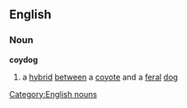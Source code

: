 ==English==
===Noun===
'''coydog'''

#a [[hybrid]] [[between]] a [[coyote]] and a [[feral]] [[dog]]

[[Category:English nouns]]
